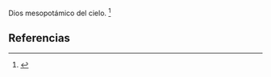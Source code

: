 Dios mesopotámico del cielo. <ref name="n0">{{lib|LU|95|1|4}}</ref> 

== Referencias ==

<references/>
